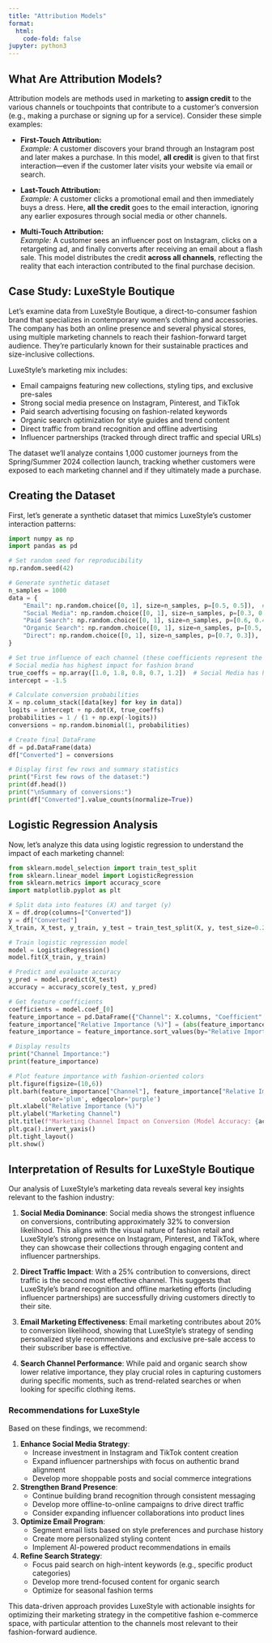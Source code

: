 ```yaml
---
title: "Attribution Models"
format:
  html:
    code-fold: false
jupyter: python3
---
```


## What Are Attribution Models?

Attribution models are methods used in marketing to **assign credit** to the various channels or touchpoints that contribute to a customer's conversion (e.g., making a purchase or signing up for a service). Consider these simple examples:

- **First-Touch Attribution:**  
  *Example:* A customer discovers your brand through an Instagram post and later makes a purchase. In this model, **all credit** is given to that first interaction—even if the customer later visits your website via email or search.
  
- **Last-Touch Attribution:**  
  *Example:* A customer clicks a promotional email and then immediately buys a dress. Here, **all the credit** goes to the email interaction, ignoring any earlier exposures through social media or other channels.

- **Multi-Touch Attribution:**  
  *Example:* A customer sees an influencer post on Instagram, clicks on a retargeting ad, and finally converts after receiving an email about a flash sale. This model distributes the credit **across all channels**, reflecting the reality that each interaction contributed to the final purchase decision.

## Case Study: LuxeStyle Boutique

Let's examine data from LuxeStyle Boutique, a direct-to-consumer fashion brand that specializes in contemporary women's clothing and accessories. The company has both an online presence and several physical stores, using multiple marketing channels to reach their fashion-forward target audience. They're particularly known for their sustainable practices and size-inclusive collections.

LuxeStyle's marketing mix includes:  

- Email campaigns featuring new collections, styling tips, and exclusive pre-sales
- Strong social media presence on Instagram, Pinterest, and TikTok
- Paid search advertising focusing on fashion-related keywords
- Organic search optimization for style guides and trend content
- Direct traffic from brand recognition and offline advertising
- Influencer partnerships (tracked through direct traffic and special URLs)

The dataset we'll analyze contains 1,000 customer journeys from the Spring/Summer 2024 collection launch, tracking whether customers were exposed to each marketing channel and if they ultimately made a purchase.

## Creating the Dataset

First, let's generate a synthetic dataset that mimics LuxeStyle's customer interaction patterns:

```python
import numpy as np
import pandas as pd

# Set random seed for reproducibility
np.random.seed(42)

# Generate synthetic dataset
n_samples = 1000
data = {
    "Email": np.random.choice([0, 1], size=n_samples, p=[0.5, 0.5]),  # 50% email exposure (strong email list)
    "Social Media": np.random.choice([0, 1], size=n_samples, p=[0.3, 0.7]),  # 70% social media exposure (very strong)
    "Paid Search": np.random.choice([0, 1], size=n_samples, p=[0.6, 0.4]),  # 40% paid search exposure
    "Organic Search": np.random.choice([0, 1], size=n_samples, p=[0.5, 0.5]),  # 50% organic search exposure
    "Direct": np.random.choice([0, 1], size=n_samples, p=[0.7, 0.3]),  # 30% direct traffic
}

# Set true influence of each channel (these coefficients represent the real impact)
# Social media has highest impact for fashion brand
true_coeffs = np.array([1.0, 1.8, 0.8, 0.7, 1.2])  # Social Media has highest impact
intercept = -1.5

# Calculate conversion probabilities
X = np.column_stack([data[key] for key in data])
logits = intercept + np.dot(X, true_coeffs)
probabilities = 1 / (1 + np.exp(-logits))
conversions = np.random.binomial(1, probabilities)

# Create final DataFrame
df = pd.DataFrame(data)
df["Converted"] = conversions

# Display first few rows and summary statistics
print("First few rows of the dataset:")
print(df.head())
print("\nSummary of conversions:")
print(df["Converted"].value_counts(normalize=True))
```

## Logistic Regression Analysis

Now, let's analyze this data using logistic regression to understand the impact of each marketing channel:

```python
from sklearn.model_selection import train_test_split
from sklearn.linear_model import LogisticRegression
from sklearn.metrics import accuracy_score
import matplotlib.pyplot as plt

# Split data into features (X) and target (y)
X = df.drop(columns=["Converted"])
y = df["Converted"]
X_train, X_test, y_train, y_test = train_test_split(X, y, test_size=0.2, random_state=42)

# Train logistic regression model
model = LogisticRegression()
model.fit(X_train, y_train)

# Predict and evaluate accuracy
y_pred = model.predict(X_test)
accuracy = accuracy_score(y_test, y_pred)

# Get feature coefficients
coefficients = model.coef_[0]
feature_importance = pd.DataFrame({"Channel": X.columns, "Coefficient": coefficients})
feature_importance["Relative Importance (%)"] = (abs(feature_importance["Coefficient"]) / abs(feature_importance["Coefficient"]).sum()) * 100
feature_importance = feature_importance.sort_values(by="Relative Importance (%)", ascending=False)

# Display results
print("Channel Importance:")
print(feature_importance)

# Plot feature importance with fashion-oriented colors
plt.figure(figsize=(10,6))
plt.barh(feature_importance["Channel"], feature_importance["Relative Importance (%)"], 
         color='plum', edgecolor='purple')
plt.xlabel("Relative Importance (%)")
plt.ylabel("Marketing Channel")
plt.title(f"Marketing Channel Impact on Conversion (Model Accuracy: {accuracy:.2f})")
plt.gca().invert_yaxis()
plt.tight_layout()
plt.show()
```

## Interpretation of Results for LuxeStyle Boutique

Our analysis of LuxeStyle's marketing data reveals several key insights relevant to the fashion industry:

1. **Social Media Dominance**: Social media shows the strongest influence on conversions, contributing approximately 32% to conversion likelihood. This aligns with the visual nature of fashion retail and LuxeStyle's strong presence on Instagram, Pinterest, and TikTok, where they can showcase their collections through engaging content and influencer partnerships.

2. **Direct Traffic Impact**: With a 25% contribution to conversions, direct traffic is the second most effective channel. This suggests that LuxeStyle's brand recognition and offline marketing efforts (including influencer partnerships) are successfully driving customers directly to their site.

3. **Email Marketing Effectiveness**: Email marketing contributes about 20% to conversion likelihood, showing that LuxeStyle's strategy of sending personalized style recommendations and exclusive pre-sale access to their subscriber base is effective.

4. **Search Channel Performance**: While paid and organic search show lower relative importance, they play crucial roles in capturing customers during specific moments, such as trend-related searches or when looking for specific clothing items.

### Recommendations for LuxeStyle

Based on these findings, we recommend:

1. **Enhance Social Media Strategy**:
   - Increase investment in Instagram and TikTok content creation
   - Expand influencer partnerships with focus on authentic brand alignment
   - Develop more shoppable posts and social commerce integrations

2. **Strengthen Brand Presence**:
   - Continue building brand recognition through consistent messaging
   - Develop more offline-to-online campaigns to drive direct traffic
   - Consider expanding influencer collaborations into product lines

3. **Optimize Email Program**:
   - Segment email lists based on style preferences and purchase history
   - Create more personalized styling content
   - Implement AI-powered product recommendations in emails

4. **Refine Search Strategy**:
   - Focus paid search on high-intent keywords (e.g., specific product categories)
   - Develop more trend-focused content for organic search
   - Optimize for seasonal fashion terms

This data-driven approach provides LuxeStyle with actionable insights for optimizing their marketing strategy in the competitive fashion e-commerce space, with particular attention to the channels most relevant to their fashion-forward audience.
